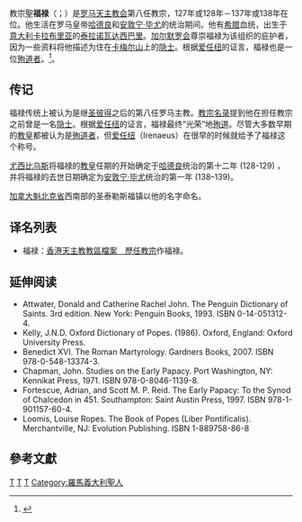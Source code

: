 {{NoteTA
|G1=Popes
}}
{{Infobox Christian leader
|type=Pope
|honorific-prefix = 教宗
|title=[[羅馬主教|羅馬主教]]
| name=聖福禄<br>Sanctus Telesphorus PP.
|image=8-St.Telesphrous.jpg|250px
|birth_name=Telesphorus
|term_start=127年或128年
|term_end=137年或138年
|predecessor=[[教宗西斯篤一世|教宗西斯篤一世]]
|successor=[[教宗伊琪|教宗伊琪]]
|birth_date=（日期不詳）
|birth_place=[[卡拉布里亚|卡拉布里亚]][[泰拉諾瓦達西巴里|泰拉諾瓦達西巴里]]
|death_date=137年或138年
|death_place=[[羅馬帝國|羅馬帝國]][[羅馬|羅馬]]
}}

{{infobox popestyles
|papal name=Pope Telesphorus
|dipstyle=教宗閣下
|offstyle=教宗閣下
|relstyle=聖父
|deathstyle=[[基督教聖人|聖人]]
}}

教宗[[基督教聖人|聖]]'''福禄'''（{{lang-la|Sanctus Telesphorus PP.}}；{{bd|？||137年或138年|}}）是[[罗马天主教会|罗马天主教会]]第八任教宗，127年或128年－137年或138年在位。他生活在罗马皇帝[[哈德良|哈德良]]和[[安敦宁·毕尤|安敦宁·毕尤]]的统治期间。他有[[希腊|希腊]]血统，出生于[[意大利|意大利]][[卡拉布里亚|卡拉布里亚]]的[[泰拉诺瓦达西巴里|泰拉诺瓦达西巴里]]。[[加尔默罗会|加尔默罗会]]尊崇福禄为该组织的庇护者，因为一些资料将他描述为住在[[卡梅尔山|卡梅尔山]]上的[[隐士|隐士]]。根据[[爱任纽|爱任纽]]的证言，福禄也是一位[[殉道者|殉道者]]。<ref>{{cite web |title=Pontiffs |url=https://w2.vatican.va/content/vatican/en/holy-father.html |publisher=The Holy See |accessdate=2019-05-08 |archiveurl=https://web.archive.org/web/20190507180250/https://w2.vatican.va/content/vatican/en/holy-father.html |archivedate=2019-05-07 |language=en}}</ref>。

== 传记 ==
福禄传统上被认为是继[[圣彼得|圣彼得]]之后的第八任罗马主教。[[教宗名录|教宗名录]]提到他在担任教宗之前曾是一名[[隐士|隐士]]。根据[[爱任纽|爱任纽]]的证言，福禄最终“光荣”地[[殉道|殉道]]。尽管大多数早期的[[教皇|教皇]]都被认为是[[殉道者|殉道者]]，但[[爱任纽|爱任纽]]（Irenaeus）在很早的时候就给予了福禄这个称号。

[[尤西比乌斯|尤西比乌斯]]将福禄的[[教皇|教皇]]任期的开始确定于[[哈德良|哈德良]]统治的第十二年 (128-129) ，并将福禄的去世日期确定为[[安敦宁·毕尤|安敦宁·毕尤]]统治的第一年 (138–139)。

[[加拿大|加拿大]][[魁北克省|魁北克省]]西南部的圣泰勒斯福镇以他的名字命名。
== 译名列表 ==
* 福禄：[https://web.archive.org/web/20051023073732/http://archives.catholic.org.hk/popes/index.htm 香港天主教教區檔案　歷任教宗]作福禄。

== 延伸阅读 ==
*Attwater, Donald and Catherine Rachel John. The Penguin Dictionary of Saints. 3rd edition. New York: Penguin Books, 1993. ISBN 0-14-051312-4.
*Kelly, J.N.D. Oxford Dictionary of Popes. (1986). Oxford, England: Oxford University Press.
*Benedict XVI. The Roman Martyrology. Gardners Books, 2007. ISBN 978-0-548-13374-3.
*Chapman, John. Studies on the Early Papacy. Port Washington, NY: Kennikat Press, 1971. ISBN 978-0-8046-1139-8.
*Fortescue, Adrian, and Scott M. P. Reid. The Early Papacy: To the Synod of Chalcedon in 451. Southampton: Saint Austin Press, 1997. ISBN 978-1-901157-60-4.
*Loomis, Louise Ropes. The Book of Popes (Liber Pontificalis). Merchantville, NJ: Evolution Publishing. ISBN 1-889758-86-8

==參考文獻==
{{reflist}}

{{教宗|[[教宗西斯笃一世|教宗思道一世]]|[[教宗伊琪|教宗伊琪]]|127年或128年－137年或138年}}
{{popes}}

{{天主教聖人}}
{{Authority control}}

{{DEFAULTSORT:Telesphorus}}

[[Category:教宗|T]]
[[Category:意大利出生的教宗|T]]
[[Category:那不勒斯人|T]]
[[Category:羅馬義大利聖人|Category:羅馬義大利聖人]]